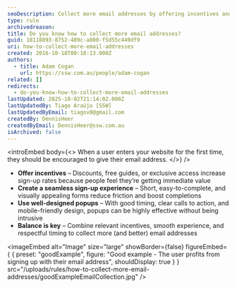 ```yaml
---
seoDescription: Collect more email addresses by offering incentives and creating a seamless sign-up experience through a well-designed popup.
type: rule
archivedreason:
title: Do you know how to collect more email addresses?
guid: 18118893-8752-489c-a800-f5d55c449df9
uri: how-to-collect-more-email-addresses
created: 2016-10-18T00:18:13.000Z
authors:
  - title: Adam Cogan
    url: https://ssw.com.au/people/adam-cogan
related: []
redirects:
  - do-you-know-how-to-collect-more-email-addresses
lastUpdated: 2025-10-02T21:14:02.000Z
lastUpdatedBy: Tiago Araújo [SSW]
lastUpdatedByEmail: tiagov8@gmail.com
createdBy: DennisHeer
createdByEmail: DennisHeer@ssw.com.au
isArchived: false
---
```


<introEmbed
  body={<>
When a user enters your website for the first time, they should be encouraged to give their email address.
  </>}
/>
* **Offer incentives** – Discounts, free guides, or exclusive access increase sign-up rates because people feel they’re getting immediate value
* **Create a seamless sign-up experience** – Short, easy-to-complete, and visually appealing forms reduce friction and boost completions
* **Use well-designed popups** – With good timing, clear calls to action, and mobile-friendly design, popups can be highly effective without being intrusive
* **Balance is key** – Combine relevant incentives, smooth experience, and respectful timing to collect more (and better) email addresses

<imageEmbed
  alt="Image"
  size="large"
  showBorder={false}
  figureEmbed={ {
    preset: "goodExample",
    figure: "Good example - The user profits from signing up with their email address",
    shouldDisplay: true
  } }
  src="/uploads/rules/how-to-collect-more-email-addresses/goodExampleEmailCollection.jpg"
/>
